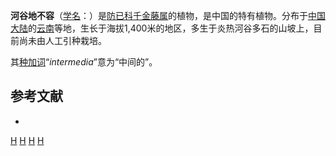 {{Speciesbox 
| taxon = Stephania intermedia
| authority = [[罗献瑞|H.S.Lo]], 1983
}}

'''河谷地不容'''（[[学名|学名]]：{{lang|la|''Stephania intermedia''}}）是[[防已科|防已科]][[千金藤属|千金藤属]]的植物，是中国的特有植物。分布于[[中国大陆|中国大陆]]的[[云南|云南]]等地，生长于海拔1,400米的地区，多生于炎热河谷多石的山坡上，目前尚未由人工引种栽培。

其[[种加词|种加词]]“''intermedia''”意为“中间的”。

== 参考文献 ==
<div class="references-small">
* {{cite web| url =http://www.bioinfo.cn/db05/KmzwSpecies.php?action=view&id=13094| title =河谷地不容| work =《中国高等植物数据库全库》| publisher =中国科学院微生物研究所| author =昆明植物研究所| accessdate =2009-02-24| deadurl =yes| archiveurl =https://web.archive.org/web/20160305000138/http://www.bioinfo.cn/db05/KmzwSpecies.php?action=view&id=13094| archivedate =2016-03-05}}
</div>
{{Taxonbar|from=Q11142402}}

[[Category:千金藤属|H]]
[[Category:中國特有植物|H]]
[[Category:云南植物|H]]
[[Category:1983年描述的植物|H]]